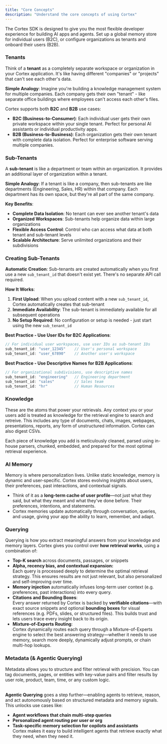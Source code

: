 ```yaml
---
title: "Core Concepts"
description: "Understand the core concepts of using Cortex"
---
```


The Cortex SDK is designed to give you the most flexible developer experience for building AI apps and agents. Set up a global memory store for individual users (B2C), or configure organizations as tenants and onboard their users (B2B).

### Tenants

Think of a **tenant** as a completely separate workspace or organization in your Cortex application. It's like having different "companies" or "projects" that can't see each other's data.

**Simple Analogy**: Imagine you're building a knowledge management system for multiple companies. Each company gets their own "tenant" - like separate office buildings where employees can't access each other's files.

Cortex supports both **B2C** and **B2B** use cases:

- **B2C (Business-to-Consumer)**: Each individual user gets their own private workspace within your single tenant. Perfect for personal AI assistants or individual productivity apps.
- **B2B (Business-to-Business)**: Each organization gets their own tenant with complete data isolation. Perfect for enterprise software serving multiple companies.

### Sub-Tenants

A **sub-tenant** is like a department or team within an organization. It provides an additional layer of organization within a tenant.

**Simple Analogy**: If a tenant is like a company, then sub-tenants are like departments (Engineering, Sales, HR) within that company. Each department has its own space, but they're all part of the same company.

**Key Benefits**:
- **Complete Data Isolation**: No tenant can ever see another tenant's data
- **Organized Workspaces**: Sub-tenants help organize data within large organizations
- **Flexible Access Control**: Control who can access what data at both tenant and sub-tenant levels
- **Scalable Architecture**: Serve unlimited organizations and their subdivisions

### Creating Sub-Tenants

**Automatic Creation**: Sub-tenants are created automatically when you first use a new `sub_tenant_id` that doesn't exist yet. There's no separate API call required.

**How It Works**:
1. **First Upload**: When you upload content with a new `sub_tenant_id`, Cortex automatically creates that sub-tenant
2. **Immediate Availability**: The sub-tenant is immediately available for all subsequent operations
3. **No Setup Required**: No configuration or setup is needed - just start using the new `sub_tenant_id`

**Best Practice - Use User IDs for B2C Applications**:
```javascript
// For individual user workspaces, use user IDs as sub-tenant IDs
sub_tenant_id: "user_12345"    // User's personal workspace
sub_tenant_id: "user_67890"    // Another user's workspace
```

**Best Practice - Use Descriptive Names for B2B Applications**:
```javascript
// For organizational subdivisions, use descriptive names
sub_tenant_id: "engineering"   // Engineering department
sub_tenant_id: "sales"         // Sales team
sub_tenant_id: "hr"            // Human Resources
```

### Knowledge

These are the atoms that power your retrievals. Any context you or your users add is treated as knowledge for the retrieval engine to search and retreive. This includes any type of documents, chats, images, webpages, presentations, reports, any form of unstructured information. Cortex can also digest CSVs.

Each piece of knowledge you add is meticulously cleaned, parsed using in-house parsers, chunked, embedded, and prepared for the most optimal retrieval experience.

### AI Memory

Memory is where personalization lives. Unlike static knowledge, memory is dynamic and user-specific. Cortex stores evolving insights about users, their preferences, past interactions, and contextual signals.

- Think of it as a **long-term cache of user profile**—not just what they said, but what they meant and what they’ve done before. Their preferences, intentions, and statements.
- Cortex memories update automatically through conversation, queries, and usage, giving your app the ability to learn, remember, and adapt.

### Querying

Querying is how you extract meaningful answers from your knowledge and memory layers. Cortex gives you control over **how retrieval works**, using a combination of:

- **Top-K search** across documents, passages, or snippets
- **Alpha, recency bias, and contextual expansion:**\
  Each query is processed deeply to determine the optimal retrieval strategy. This ensures results are not just relevant, but also personalized and self-improving over time.
- **Memory injection** automatically infuses long-term user context (e.g. preferences, past interactions) into every query.
- **Citations and Bounding Boxes**:\
  Every answer returned by Cortex is backed by **verifiable citations**—with exact source snippets and optional **bounding boxes** for visual references (e.g. PDFs, slides, or structured files). This builds trust and lets users trace every insight back to its origin.
- **Mixture-of-Experts Routing**:\
  Cortex dynamically routes each query through a Mixture-of-Experts engine to select the best answering strategy—whether it needs to use memory, search more deeply, dynamically adjust prompts, or chain multi-hop lookups.

### Metadata (& Agentic Querying)

Metadata allows you to structure and filter retrieval with precision. You can tag documents, pages, or entities with key-value pairs and filter results by user role, product, team, time, or any custom logic.

\
**Agentic Querying** goes a step further—enabling agents to retrieve, reason, and act autonomously based on structured metadata and memory signals. This unlocks use cases like:

- **Agent workflows that chain multi-step queries**
- **Personalized agent routing per user or org**
- **Task-specific memory selection for copilots and assistants**\
  Cortex makes it easy to build intelligent agents that retrieve exactly what they need, when they need it.